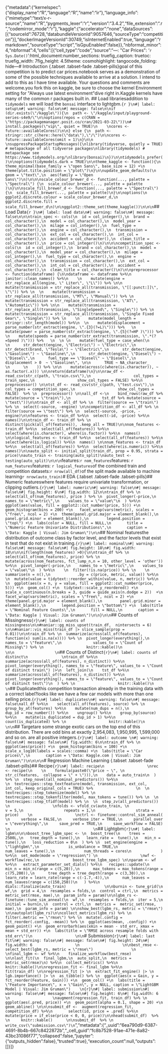 {"metadata":{"kernelspec":{"display_name":"R","language":"R","name":"ir"},"language_info":{"mimetype":"text/x-r-source","name":"R","pygments_lexer":"r","version":"3.4.2","file_extension":".r","codemirror_mode":"r"},"kaggle":{"accelerator":"none","dataSources":[{"sourceId":76728,"databundleVersionId":9057646,"sourceType":"competition"}],"dockerImageVersionId":30749,"isInternetEnabled":true,"language":"rmarkdown","sourceType":"script","isGpuEnabled":false}},"nbformat_minor":4,"nbformat":4,"cells":[{"cell_type":"code","source":"---\ntitle: \"Car Prices\"\ndate: '`r Sys.Date()`'\noutput:\n  html_document:\n    number_sections: true\n    fig_caption: true\n    toc: true\n    fig_width: 7\n    fig_height: 4.5\n    theme: cosmo\n    highlight: tango\n    code_folding: hide\n---\n  \n# Introduction  {.tabset .tabset-fade .tabset-pills}\n\nThe goal of this competition is to predict car prices.\n\nMy notebook serves as a demonstration of some of the possible techniques available to arrive at a solution.  I intend to add to this as I have time available. Your questions and comments are welcome.\n\nIf you fork this on kaggle, be sure to choose the kernel Environment setting for \"Always use latest environment\"\n\nLets dive right in.\n\nThe Kaggle kernels have many of the common r packages built in.  \n\n## Load libraries\n\nIn addition to `tidymodels` we will load the `bonsai` interface to lightgbm.\n\n```{r }\n#| label: setup\n#| warning: false\n#| message: false\n\nif (dir.exists(\"/kaggle\")){\n  path <- \"/kaggle/input/playground-series-s4e9/\"\n\noptions(repos = c(CRAN = \"https://packagemanager.posit.co/cran/2021-03-22\"))\n# install.packages(\"vip\", quiet = TRUE)\n    \ncores <- future::availableCores()\n\n} else {\n  path <- stringr::str_c(here::here(\"data\"),\"/\")\n\ncores <- future::availableCores(omit = 1)\n}\n\n \nsuppressPackageStartupMessages({\nlibrary(tidyverse, quietly = TRUE) # metapackage of all tidyverse packages\nlibrary(tidymodels) # metapackage see https://www.tidymodels.org/\nlibrary(bonsai)\n})\n\ntidymodels_prefer()\n\noptions(tidymodels.dark = TRUE)\n\ntheme_kaggle <- function(){\n  theme_minimal(base_family = \"open Sans\", base_size = 12) +\n    theme(plot.title.position = \"plot\")\n}\n\nupdate_geom_defaults(\n  geom = \"text\",\n  aes(family = \"Open Sans\")\n)\n\n\nscale_colour_brewer_d <- function(..., palette = \"Spectral\") {\n  scale_colour_brewer(..., palette = palette )\n}\n\nscale_fill_brewer_d <- function(..., palette = \"Spectral\") {\n  scale_fill_brewer(..., palette = palette)\n}\n\noptions(\n  ggplot2.discrete.colour = scale_colour_brewer_d,\n  ggplot2.discrete.fill = scale_fill_brewer_d\n)\n\nggplot2::theme_set(theme_kaggle())\n\n\n```\n\n\n## Load Data\n\n```{r }\n#| label: load data\n#| warning: false\n#| message: false\n\n\ntrain_spec <- cols(\n  id = col_integer(),\n  brand = col_character(),\n  model = col_character(),\n  model_year = col_character(),\n  milage = col_integer(),\n  fuel_type = col_character(),\n  engine = col_character(),\n  transmission = col_character(),\n  ext_col = col_character(),\n  int_col = col_character(),\n  accident = col_character(),\n  clean_title = col_character(),\n  price = col_integer()\n)\n\n\ncompetition_spec <- cols(\n  id = col_integer(),\n  brand = col_character(),\n  model = col_character(),\n  model_year = col_character(),\n  milage = col_integer(),\n  fuel_type = col_character(),\n  engine = col_character(),\n  transmission = col_character(),\n  ext_col = col_character(),\n  int_col = col_character(),\n  accident = col_character(),\n  clean_title = col_character()\n)\n\npreprocessor <- function(dataframe) {\n\ndataframe <- dataframe %>%\n    janitor::clean_names() %>%\n    \n    mutate(engine = str_replace_all(engine, \" Liter\", \"L\")) %>% \n\n    mutate(transmission = str_replace_all(transmission, \"[[:punct:]]\", \"\")) %>% \n  \n    mutate(transmission = str_replace_all(transmission, \"MT\", \"Manual\")) %>% \n    mutate(transmission = str_replace_all(transmission, \"AT\", \"Automatic\")) %>% \n\n    mutate(transmission = str_replace_all(transmission, \"SingleSpeed\", \"Single\")) %>% \n    mutate(transmission = str_replace_all(transmission, \"Single Fixed Gear\", \"Single\")) %>% \n    \n    mutate(model_length = stringr::str_length(model)) %>%\n  \n    mutate(displacement = parse_number(str_extract(engine, \".{3}(?=L)\"))) %>%   \n    mutate(power = parse_number(str_extract(engine, \".{5}(?=HP )\"))) %>%   \n    mutate(speeds = parse_number(str_extract(transmission, \".*(?=Speed )\"))) %>%   \n  \n \n    mutate(fuel_type = case_when(\n      \n      str_detect(engine, \"Electric\") ~ \"Electric\",\n      str_detect(brand, \"Tesla\") ~ \"Electric\",\n      str_detect(engine, \"Gasoline\") ~ \"Gasoline\",\n      str_detect(engine, \"Diesel\") ~ \"Diesel\",\n      fuel_type == \"Diesel\" ~ \"Diesel\",\n      displacement > 0  ~ \"Gasoline\", \n\n      TRUE ~ NA_character_      \n      \n    )) %>% \n\n    mutate(across(c(where(is.character)), ~ as.factor(.x))) \n\nreturn(dataframe)\n}\n\nraw_df <- read_csv(str_c(path, \"train.csv\"),\n                   col_types = train_spec,\n                   show_col_types = FALSE) %>%\n          preprocessor() \n\ntst_df <- read_csv(str_c(path, \"test.csv\"),\n                   col_types = competition_spec,\n                   show_col_types = FALSE)  %>% \n  preprocessor() \n\nall_df <-\n    bind_rows(raw_df %>% mutate(source = \"train\"),\n              tst_df %>% mutate(source = \"test\"))\n\ntrain_df <- all_df %>% \n  filter(source == \"train\") %>% \n  select(-source, -engine) \n\ncompetition_df <- all_df %>% \n  filter(source == \"test\") %>% \n  select(-source, -price, -engine)\n\nfeatures <- train_df %>%\n  select(-id, -price) %>%\n  names()\n\ntrain_df <- train_df %>% \n  distinct(pick(all_of(features)), .keep_all = TRUE)\n\nnom_features <- train_df %>%\n  select(all_of(features)) %>%\n  select(where(is.character), where(is.factor)) %>%\n  names() \n\nlogical_features <- train_df %>%\n  select(all_of(features)) %>%\n  select(where(is.logical)) %>%\n  names() \n\nnum_features <- train_df %>%\n  select(all_of(features)) %>%\n  select(where(is.numeric)) %>%\n  names()\n\nauto_split <- initial_split(train_df, prop = 0.95, strata = price)\nauto_train <- training(auto_split)\nauto_test <- testing(auto_split)\n\n\n```\n\nNominal features:\n\n`r nom_features`\n\nNumeric features: \n\n`r num_features`\n\nLogical features: \n\n`r logical_features`\n\n\nSize of the combined train and competition datasets:\n\n`r nrow(all_df)`\n\nSize of the split made available to machine learning\n\n`r nrow(auto_train)`\n\n\n# EDA {.tabset .tabset-fade .tabset-pills}\n\n## Numeric features\n\nConsider where features require univariate transformation, or clipping outliers.\n```{r}\n#| label: numeric\n#| warning: false\n#| message: false\n#| fig.height: 6\n#| fig.width: 12\n\ntrain_df %>% \n  select(all_of(num_features), price ) %>% \n  pivot_longer(-price,\n    names_to = \"metric\",\n    values_to = \"value\"\n  ) %>%\n  ggplot(aes(value, fill = ggplot2::cut_number(price, 5))) +\n  geom_histogram(bins = 200) +\n   facet_wrap(vars(metric), scales = \"free\", ncol = 2) +\n  theme(panel.grid.major = element_blank(),\n        panel.grid.minor = element_blank(),\n        legend.position = \"top\") +\n  labs(color = NULL, fill = NULL,\n       title = \"Numeric Feature Univariate Distributions\",\n       caption = \"Data: Kaggle | Visual: Jim Gruman\")\n\n```\n\n\n## Nominal features\n\nExplore the distribution of outcome class by factor level, and the factor levels that exist in test that do not exist in training.\n\n\n```{r}\n#| label: nominal\n#| warning: false\n#| message: false\n#| fig.height: 18\n#| fig.width: 18\n\n\nif(length(nom_features) >0){\n\ntrain_df %>% \n  select(all_of(nom_features), price) %>% \n  mutate(across(nom_features, fct_lump_n,n = 10, other_level = 'other')) %>%\n  pivot_longer(-price,\n    names_to = \"metric\",\n    values_to = \"value\"\n  ) %>%\n    \n  filter(!is.na(price)) %>% \n    \n  summarise(n = n(),\n            .by = c(price, metric, value)) %>%\n      \n  mutate(value = tidytext::reorder_within(value, n, metric)) %>%\n    \n  ggplot(aes(x = n, y = value, fill = ggplot2::cut_number(price, 5))) +\n  geom_col() +\n  tidytext::scale_y_reordered() +\n  scale_x_continuous(n.breaks = 3, guide = guide_axis(n.dodge = 2))  +\n  facet_wrap(vars(metric), scales = \"free\", ncol = 2) +\n  theme(panel.grid.major = element_blank(),\n        panel.grid.minor = element_blank(),\n       legend.position = \"bottom\") +\n  labs(title = \"Nominal Feature Counts\",\n       fill = NULL,\n       caption = \"Data: Kaggle | Visual: Jim Gruman\")\n\n}\n\n```\n\n## Counts of Missingness\n                  \n```{r}\n#| label: counts of missingness\n\n#naniar::gg_miss_upset(train_df,  nintersects = 6) \n\n#naniar::vis_miss(train_df |> slice_sample(prop = 0.01))\n\ntrain_df %>% \n  summarize(across(all_of(features), function(x) sum(is.na(x)))) %>% \n  pivot_longer(everything(),\n              names_to = \"feature\",\n              values_to = \"Count of Missing\") %>% \n                   knitr::kable()\n                   \n\n                  \n```\n\n## Counts of Distinct\n                   \n               \n```{r}\n#| label: counts of distinct\n               \ntrain_df %>%\n  summarize(across(all_of(features), n_distinct)) %>%\n  pivot_longer(everything(), names_to = \"feature\", values_to = \"Count of distinct train\") |>\n  left_join(\n    tst_df %>%\n      summarize(across(all_of(features), n_distinct)) %>%\n      pivot_longer(everything(), names_to = \"feature\", values_to = \"Count of distinct test\")\n  ) %>% \n                   knitr::kable()\n               \n```\n\n## Duplicated\n\nIs this competition transaction already in the training data with a correct label?\n\nIt looks like we have a few car models with more than one selling price.\n\n```{r}\n#| label: duplicates\n#| warning: false\n#| message: false\nall_df %>%\n    select(all_of(features), source) %>% \n    group_by_at(features) %>%\n    mutate(num_dups = n(),\n           dup_id = row_number()) %>%\n    ungroup() %>%\n    group_by(source) %>%\n    mutate(is_duplicated = dup_id > 1) %>%\n    count(is_duplicated) %>% \n                   knitr::kable()\n               \n\n```\n                   \n\n\n\n## Target\n\nThere are some strange exotic cars on the top end of this distribution. There are odd bins at exactly 2,954,083, 1,950,995, 1,599,000 and so on. \n\nThese are all positive integers.\n\n```{r}\n#| label: outcome \n#| warning: false\n#| message: false\n#| fig.width: 6\n\ntrain_df %>% \n  ggplot(aes(price)) +\n  geom_histogram(bins = 100) +\n  scale_x_log10(labels = scales::comma) +\n  labs(title = \"Car prices\",\n       caption = \"Data: Kaggle.com | Visual: Jim Gruman\")\n\n\n\n```\n \n           \n                \n# Regression Machine Learning {.tabset .tabset-fade .tabset-pills}\n\n\n## Recipe\n\n```{r}\n#| label: recipe\n                   \nrec <- recipe(\n    \n    formula(paste0(\"price ~ \", \n               str_c(features,  collapse = \" + \"))),\n    data = auto_train\n  ) %>% \n  step_novel(all_nominal_predictors()) %>%\n                   \n  textrecipes::step_textfeature(model, transmission, ext_col, int_col, keep_original_cols = TRUE) %>%                   \n  \n  textrecipes::step_tokenize(model) %>% \n  textrecipes::step_tokenfilter(model, max_tokens = tune()) %>% \n  \n  textrecipes::step_tfidf(model) %>% \n  \n  step_zv(all_predictors()) \n                   \nfolds <- vfold_cv(auto_train, \n                  v = 5,\n                  repeats = 1,\n                  strata = price)    \n                   \nctrl <- finetune::control_sim_anneal(     \n     verbose = FALSE,\n     verbose_iter = TRUE,\n     parallel_over = \"everything\",\n     save_pred = TRUE,\n     save_workflow = FALSE)                   \n                                     \n```\n\n\n\n## Lightgbm\n\n```{r}\n#| label: lgbm\n\n\nboost_tree_lgbm_spec <- \n  boost_tree(\n    trees = 2500L,\n   tree_depth = tune(),\n   learn_rate =  tune(),\n   min_n = tune(),\n   loss_reduction = 0\n  ) %>% \n  set_engine(engine = \"lightgbm\",\n             is_unbalance = TRUE,\n             num_leaves = tune(),\n             num_threads = cores\n             ) %>%\n  set_mode(mode = \"regression\") \n                   \nwf <- workflow(rec,\n               boost_tree_lgbm_spec) \n\nparam <- wf %>%\n   extract_parameter_set_dials() %>%\n   recipes::update(\n      min_n = min_n(range = c(5,20)),\n      max_tokens = max_tokens(range = c(75,200)),\n      tree_depth = tree_depth(range = c(3,30)),\n      learn_rate = learn_rate(range = c(-1.7,-4)),\n      num_leaves = num_leaves(range = c(150,250))\n   ) %>%\n   dials::finalize(auto_train)                 \n\nburnin <- tune_grid(\n  wf,\n  grid = 4,\n  resamples = folds,\n  control = ctrl,\n  metrics = metric_set(rmse, mae),\n  param_info = param)\n\nlgbm_rs <- finetune::tune_sim_anneal(\n  wf,\n  resamples = folds,\n  iter = 5,\n  initial = burnin,\n  control = ctrl,\n  metrics =  metric_set(rmse, mae),\n  param_info = param) \n\nshow_best(lgbm_rs, metric = \"rmse\")  \n\nautoplot(lgbm_rs)\n\ncollect_metrics(lgbm_rs) %>% \n  filter(.metric == \"rmse\") %>% \n  mutate(.config = fct_reorder(.config, -mean)) %>% \n  ggplot(aes(mean, .config)) +\n  geom_point() +\n  geom_errorbarh(aes(xmin = mean - std_err, xmax = mean + std_err)) +\n  labs(title = \"RMSE across resample folds with std_err\")\n                   \n\n```\n\n\n\n\n                   \n# Submission\n                   \n```{r}\n#| label: last fit\n#| warning: false\n#| message: false\n#| fig.height: 24\n#| fig.width: 6                   \n                   \n\nbest_rmse <-   select_best(lgbm_rs, metric = \"rmse\")                 \n                   \nfinal_lgbm <- wf %>%\n    finalize_workflow(best_rmse) \n\nlast_fit(\n  final_lgbm,\n  auto_split,\n  metrics = metric_set(rmse)\n) %>%\n  collect_metrics() %>%\n  knitr::kable()\n\nregression_fit <- final_lgbm %>%\n                        fit(train_df) \n\nregression_fit |> \n  extract_fit_engine() |> \n  lgb.importance() |> \n  as_tibble() %>% \n  ggplot(aes(x = Gain, y = fct_reorder(Feature, Gain))) +\n  geom_col() +\n  labs(title = \"Feature Importance\", x = \"Gain\", y = NULL, caption = \"LightGBM Model | Visual: Jim Gruman\")    \n```\n                   \n                   \n```{r}\n#| label: submission\n#| warning: false\n#| message: false\n#| fig.height: 6\n#| fig.width: 6                   \n                   \naugment(regression_fit, train_df) %>% \n  ggplot(aes(.pred, price)) +\n  geom_point(alpha = 0.1, shape = 20) +\n  geom_abline() \n\n\nsubmit_df <-  augment(regression_fit, competition_df) %>%\n       select(id, price = .pred) %>%\n       mutate(price = if_else(price < 0, 0, price))\n\nhead(submit_df)  %>% \n     knitr::kable()      \n\nsubmit_df  %>% \n  write_csv(\"submission.csv\")\n```   ","metadata":{"_uuid":"6ea790d9-6387-4691-8b4b-667c8422872b","_cell_guid":"fc8b7528-91ae-471e-8a82-43bc31086f77","collapsed":false,"jupyter":{"outputs_hidden":false},"trusted":true},"execution_count":null,"outputs":[]}]}
